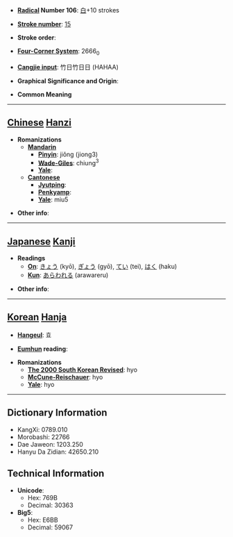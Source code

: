 * '''[[Wiktionary:Chinese radical index| Radical]] Number 106''': [[Wiktionary:Chinese radical index 白|白]]+10 strokes

* '''[[Wiktionary:Chinese total strokes index|Stroke number]]''': [[Wiktionary:Chinese total strokes index 15|15]]

* '''Stroke order''': 

* '''[[Wiktionary:Chinese four corner index|Four-Corner System]]''': 2666<sub>0</sub>

* '''[[Wiktionary:Chinese Cangjie index|Cangjie input]]''': 竹日竹日日 (HAHAA)

* '''Graphical Significance and Origin''': 

* '''Common Meaning'''

----

== [[Chinese]] [[Hanzi]] ==

* '''Romanizations'''
** '''[[Mandarin]]'''
*** '''[[Pinyin]]''': jiǒng (jiong3)
*** '''[[Wade-Giles]]''': chiung<sup>3</sup>
*** '''[[Yale]]''': 
** '''[[Cantonese]]'''
*** '''[[Jyutping]]''':
*** '''[[Penkyamp]]''': 
*** '''[[Yale]]''': miu5

* '''Other info''': 

----

== [[Japanese]] [[Kanji]] ==

* '''Readings'''
** '''[[On]]''': [[きょう]] (kyō), [[ぎょう]] (gyō), [[てい]] (tei), [[はく]] (haku)
** '''[[Kun]]''': [[あらわれる]] (arawareru)

* '''Other info''':  

----

== [[Korean]] [[Hanja]] ==

* '''[[Hangeul]]''': 효

* '''[[Eumhun]] reading''': 

* '''Romanizations'''
** '''[[The 2000 South Korean Revised Romanization|The 2000 South Korean Revised]]''': hyo
** '''[[McCune-Reischauer]]''': hyo
** '''[[Yale]]''': hyo

----

== Dictionary Information ==

* KangXi: 0789.010
* Morobashi: 22766
* Dae Jaweon: 1203.250
* Hanyu Da Zidian: 42650.210

== Technical Information ==

* '''Unicode''':
** Hex: 769B
** Decimal: 30363
* '''Big5''':
** Hex: E6BB
** Decimal: 59067